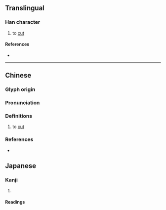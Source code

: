 {{character info}}
==Translingual==

===Han character===
{{Han char|rn=69|rad=斤|as=21|sn=25|four=72221|canj=SIHML|ids=⿰屬斤}}

# to [[cut]]

====References====
* {{Han ref|kx=0481.020|dkj=13619|dj=0842.040|hdz=32029.050|uh=65B8|ud=26040|bh=F8F0|bd=63728}}

----

==Chinese==
{{zh-forms|alt=劚}}

===Glyph origin===
{{Han etym}}

===Pronunciation===
{{zh-pron
|m=zhú
|c=zuk1
|h=pfs=
|md=
|mn=
|w=
|mc=y
|oc=y
|cat=
}}

===Definitions===
{{zh-hanzi}}

# to [[cut]]

===References===
* {{R:twedu|C04745}}

==Japanese==

===Kanji===
{{ja-kanji|grade=|rs=斤21}}

# {{rfdef|ja|sort=斤21}}

====Readings====
{{rfv-pron|ja}}
{{ja-readings
|on=チョク, ショク, ソク, サク
}}